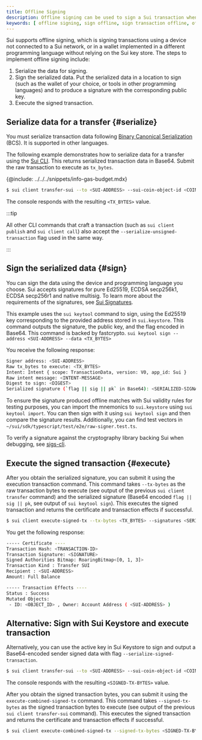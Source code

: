 ```yaml
---
title: Offline Signing
description: Offline signing can be used to sign a Sui transaction when a device is not connected to a Sui network, or if the signing wallet uses a different programming language than that of the transaction being signed.
keywords: [ offline signing, sign offline, sign transaction offline, offline transaction, serialize data, sign data, sign serialized data, sign with sui keystore, sui keystore, keystore ]
---
```


Sui supports offline signing, which is signing transactions using a device not connected to a Sui network, or in a wallet implemented in a different programming language without relying on the Sui key store. The steps to implement offline signing include:

1. Serialize the data for signing.
1. Sign the serialized data. Put the serialized data in a location to sign (such as the wallet of your choice, or tools in other programming languages) and to produce a signature with the corresponding public key.
1. Execute the signed transaction.

## Serialize data for a transfer {#serialize}

You must serialize transaction data following [Binary Canonical Serialization](https://crates.io/crates/bcs) (BCS). It is supported in other languages.

The following example demonstrates how to serialize data for a transfer using the [Sui CLI](/references/cli.mdx). This returns serialized transaction data in Base64. Submit the raw transaction to execute as `tx_bytes`.

{@include: ../../../snippets/info-gas-budget.mdx}

```sh
$ sui client transfer-sui --to <SUI-ADDRESS> --sui-coin-object-id <COIN-OBJECT-ID> --gas-budget <GAS-AMOUNT> --serialize-unsigned-transaction
```

The console responds with the resulting `<TX_BYTES>` value.


:::tip

All other CLI commands that craft a transaction (such as `sui client publish` and `sui client call`) also accept the `--serialize-unsigned-transaction` flag used in the same way.

:::

## Sign the serialized data {#sign}

You can sign the data using the device and programming language you choose. Sui accepts signatures for pure Ed25519, ECDSA secp256k1, ECDSA secp256r1 and native multisig. To learn more about the requirements of the signatures, see [Sui Signatures](./signatures.mdx).

This example uses the `sui keytool` command to sign, using the Ed25519 key corresponding to the provided address stored in `sui.keystore`. This command outputs the signature, the public key, and the flag encoded in Base64. This command is backed by fastcrypto.
`sui keytool sign --address <SUI-ADDRESS> --data <TX_BYTES>`

You receive the following response:

```sh
Signer address: <SUI-ADDRESS>
Raw tx_bytes to execute: <TX_BYTES>
Intent: Intent { scope: TransactionData, version: V0, app_id: Sui }
Raw intent message: <INTENT-MESSAGE>
Digest to sign: <DIGEST>
Serialized signature (`flag || sig || pk` in Base64): <SERIALIZED-SIGNATURE>
```

To ensure the signature produced offline matches with Sui validity rules for testing purposes, you can import the mnemonics to `sui.keystore` using `sui keytool import`. You can then sign with it using `sui keytool sign` and then compare the signature results. Additionally, you can find test vectors in `~/sui/sdk/typescript/test/e2e/raw-signer.test.ts`.

To verify a signature against the cryptography library backing Sui when debugging, see [sigs-cli](https://github.com/MystenLabs/fastcrypto/blob/4cf71bd8b3a373495beeb77ce81c27827516c218/fastcrypto-cli/src/sigs_cli.rs).

## Execute the signed transaction {#execute}

After you obtain the serialized signature, you can submit it using the execution transaction command. This command takes `--tx-bytes` as the raw transaction bytes to execute (see output of the previous `sui client transfer` command) and the serialized signature (Base64 encoded `flag || sig || pk`, see output of `sui keytool sign`). This executes the signed transaction and returns the certificate and transaction effects if successful.

```sh
$ sui client execute-signed-tx --tx-bytes <TX_BYTES> --signatures <SERIALIZED-SIGNATURE>
```

You get the following response:

```sh
----- Certificate ----
Transaction Hash: <TRANSACTION-ID>
Transaction Signature: <SIGNATURE>
Signed Authorities Bitmap: RoaringBitmap<[0, 1, 3]>
Transaction Kind : Transfer SUI
Recipient : <SUI-ADDRESS>
Amount: Full Balance

----- Transaction Effects ----
Status : Success
Mutated Objects:
 - ID: <OBJECT_ID> , Owner: Account Address ( <SUI-ADDRESS> )
```

## Alternative: Sign with Sui Keystore and execute transaction

Alternatively, you can use the active key in Sui Keystore to sign and output a Base64-encoded sender signed data with flag `--serialize-signed-transaction`. 

```sh
$ sui client transfer-sui --to <SUI-ADDRESS> --sui-coin-object-id <COIN-OBJECT-ID> --gas-budget <GAS-AMOUNT> --serialize-signed-transaction
```

The console responds with the resulting `<SIGNED-TX-BYTES>` value.

After you obtain the signed transaction bytes, you can submit it using the `execute-combined-signed-tx` command. This command takes `--signed-tx-bytes` as the signed transaction bytes to execute (see output of the previous `sui client transfer-sui` command). This executes the signed transaction and returns the certificate and transaction effects if successful.

```sh
$ sui client execute-combined-signed-tx --signed-tx-bytes <SIGNED-TX-BYTES>
```